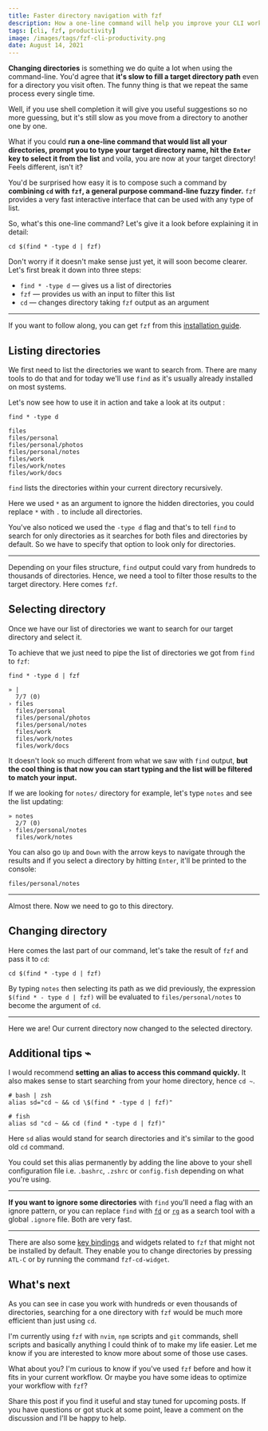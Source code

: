 ```yaml
---
title: Faster directory navigation with fzf
description: How a one-line command will help you improve your CLI workflow
tags: [cli, fzf, productivity]
image: /images/tags/fzf-cli-productivity.png
date: August 14, 2021
---
```


**Changing directories** is something we do quite a lot when using the command-line. You'd agree that **it's slow to fill a target directory path** even for a directory you visit often. The funny
thing is that we repeat the same process every single time.

Well, if you use shell completion it will give you useful suggestions so no more guessing, but it's still slow as you move from a directory to another one by one.

What if you could **run a one-line command that would list all your directories, prompt you to type your target directory name, hit the `Enter` key to select it from the list** and voila, you are now at your target directory! Feels different, isn't it?

You'd be surprised how easy it is to compose such a command by **combining `cd` with `fzf`, a general purpose command-line fuzzy finder.** `fzf` provides a very fast interactive interface that can be used with any type of list.

So, what's this one-line command? Let's give it a look before explaining it in detail:

```shell
cd $(find * -type d | fzf)
```

Don't worry if it doesn't make sense just yet, it will soon become clearer. Let's first break it down into three steps:

- `find * -type d` — gives us a list of directories
- `fzf` — provides us with an input to filter this list
- `cd` — changes directory taking `fzf` output as an argument

---

If you want to follow along, you can get `fzf` from this [installation guide](https://github.com/junegunn/fzf#installation).

## Listing directories

We first need to list the directories we want to search from. There are many tools to do that and for today we'll use `find` as it's usually already installed on most systems.

Let's now see how to use it in action and take a look at its output :

```shell
find * -type d
```

```shell
files
files/personal
files/personal/photos
files/personal/notes
files/work
files/work/notes
files/work/docs
```

`find` lists the directories within your current directory recursively.

Here we used `*` as an argument to ignore the hidden directories, you could replace `*` with `.` to include all directories.

You've also noticed we used the `-type d` flag and that's to tell `find` to search for only directories as it searches for both files and directories by default. So we have to specify that option to look only for directories.

---

Depending on your files structure, `find` output could vary from hundreds to thousands of directories. Hence, we need a tool to filter those results to the target directory. Here comes `fzf`.

## Selecting directory

Once we have our list of directories we want to search for our target directory and select it.

To achieve that we just need to pipe the list of directories we got from `find` to `fzf`:

```shell
find * -type d | fzf
```

```shell
» |
  7/7 (0)
› files
  files/personal
  files/personal/photos
  files/personal/notes
  files/work
  files/work/notes
  files/work/docs
```

It doesn't look so much different from what we saw with `find` output, **but the cool thing is that now you can start typing and the list will be filtered to match your input.**

If we are looking for `notes/` directory for example, let's type `notes` and see the list updating:

```shell
» notes
  2/7 (0)
› files/personal/notes
  files/work/notes
```

You can also go `Up` and `Down` with the arrow keys to navigate through the results and if you select a directory by hitting `Enter`, it'll be printed to the console:

```shell
files/personal/notes
```

---

Almost there. Now we need to go to this directory.

## Changing directory

Here comes the last part of our command, let's take the result of `fzf` and pass it to `cd`:

```shell
cd $(find * -type d | fzf)
```

By typing `notes` then selecting its path as we did previously, the expression `$(find * - type d | fzf)` will be evaluated to `files/personal/notes` to become the argument of `cd`.

---

Here we are! Our current directory now changed to the selected directory.

## Additional tips ⌁

I would recommend **setting an alias to access this command quickly.** It also makes sense to start searching from your home directory, hence `cd ~`.

```shell
# bash | zsh
alias sd="cd ~ && cd \$(find * -type d | fzf)"

# fish
alias sd "cd ~ && cd (find * -type d | fzf)"
```

Here `sd` alias would stand for search directories and it's similar to the good old `cd` command.

You could set this alias permanently by adding the line above to your shell configuration file i.e. `.bashrc`, `.zshrc` or `config.fish` depending on what you're using.

---

**If you want to ignore some directories** with `find` you'll need a flag with an ignore pattern, or you can replace `find` with [`fd`](https://github.com/sharkdp/fd) or [`rg`](https://github.com/BurntSushi/ripgrep) as a search tool with a global `.ignore` file. Both are very fast.

---

There are also some [key bindings](https://github.com/junegunn/fzf#key-bindings-for-command-line) and widgets related to `fzf` that might not be installed by default. They enable you to change directories by pressing `ATL-C` or by running the command `fzf-cd-widget`.

## What's next

As you can see in case you work with hundreds or even thousands of directories, searching for a one directory with `fzf` would be much more efficient than just using `cd`.

I'm currently using `fzf` with `nvim`, `npm` scripts and `git` commands, shell scripts and basically anything I could think of to make my life easier. Let me know if you are interested to know more about some of those use cases.

What about you? I'm curious to know if you've used `fzf` before and how it fits in your current workflow. Or maybe you have some ideas to optimize your workflow with `fzf`?

Share this post if you find it useful and stay tuned for upcoming posts. If you have questions or got stuck at some point, leave a comment on the discussion and I'll be happy to help.
